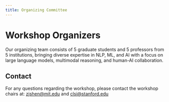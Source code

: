 ```yaml
---
title: Organizing Committee
---
```



# Workshop Organizers

Our organizing team consists of 5 graduate students and 5 professors from 5 institutions, bringing diverse expertise in NLP, ML, and AI with a focus on large language models, multimodal reasoning, and human-AI collaboration.

<OrganizerGrid />

## Contact

For any questions regarding the workshop, please contact the workshop chairs at: [zjshen@mit.edu](mailto:zjshen@mit.edu) and [clsi@stanford.edu](mailto:clsi@stanford.edu)